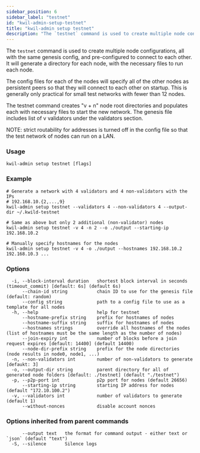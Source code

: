 ```yaml
---
sidebar_position: 6
sidebar_label: "testnet"
id: "kwil-admin-setup-testnet"
title: "kwil-admin setup testnet"
description: "The `testnet` command is used to create multiple node configurations, all with the same genesis config, and pre-configured to connect to each other."
---
```


The `testnet` command is used to create multiple node configurations, all with the same genesis config,
and pre-configured to connect to each other. It will generate a directory for each node, with the necessary files to run each node.

The config files for each of the nodes will specify all of the other nodes as persistent peers so that they will connect to each other on startup.
This is generally only practical for small test networks with fewer than 12 nodes.

The testnet command creates "v + n" node root directories and populates
each with necessary files to start the new network. The genesis file includes list of v validators under the validators section.

NOTE: strict routability for addresses is turned off in the config file so that
the test network of nodes can run on a LAN.

### Usage

```
kwil-admin setup testnet [flags]
```

### Example

```
# Generate a network with 4 validators and 4 non-validators with the IPs
# 192.168.10.{2,...,9}
kwil-admin setup testnet --validators 4 --non-validators 4 --output-dir ~/.kwild-testnet

# Same as above but only 2 additional (non-validator) nodes
kwil-admin setup testnet -v 4 -n 2 --o ./output --starting-ip 192.168.10.2

# Manually specify hostnames for the nodes
kwil-admin setup testnet -v 4 -o ./output --hostnames 192.168.10.2 192.168.10.3 ...
```

### Options

```
  -i, --block-interval duration   shortest block interval in seconds (timeout_commit) [default: 6s] (default 6s)
      --chain-id string           chain ID to use for the genesis file (default: random)
      --config string             path to a config file to use as a template for all nodes
  -h, --help                      help for testnet
      --hostname-prefix string    prefix for hostnames of nodes
      --hostname-suffix string    suffix for hostnames of nodes
      --hostnames strings         override all hostnames of the nodes (list of hostnames must be the same length as the number of nodes)
      --join-expiry int           number of blocks before a join request expires [default: 14400] (default 14400)
      --node-dir-prefix string    prefix for the node directories (node results in node0, node1, ...)
  -n, --non-validators int        number of non-validators to generate [defaukt: 3]
  -o, --output-dir string         parent directory for all of generated node folders [default: ./testnet] (default "./testnet")
  -p, --p2p-port int              p2p port for nodes (default 26656)
      --starting-ip string        starting IP address for nodes (default "172.10.100.2")
  -v, --validators int            number of validators to generate (default 1)
      --without-nonces            disable account nonces
```

### Options inherited from parent commands

```
      --output text   the format for command output - either text or `json` (default "text")
  -S, --silence       Silence logs
```

